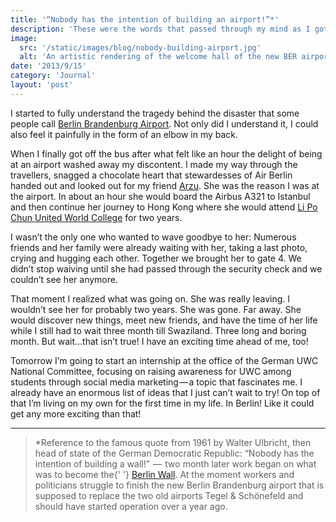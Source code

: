 ```yaml
---
title: '“Nobody has the intention of building an airport!”*'
description: 'These were the words that passed through my mind as I got on the impossibly crowded bus to Berlin Tegel airport. I’ve never seen so many people unintentionally hugging each other.'
image:
  src: '/static/images/blog/nobody-building-airport.jpg'
  alt: 'An artistic rendering of the welcome hall of the new BER airport.'
date: '2013/9/15'
category: 'Journal'
layout: 'post'
---
```



I started to fully understand the tragedy behind the disaster that some people call [Berlin Brandenburg Airport](https://www.berlin-airport.de/en/index.php). Not only did I understand it, I could also feel it painfully in the form of an elbow in my back.

When I finally got off the bus after what felt like an hour the delight of being at an airport washed away my discontent. I made my way through the travellers, snagged a chocolate heart that stewardesses of Air Berlin handed out and looked out for my friend [Arzu](https://www.arzucanaskin.com/). She was the reason I was at the airport. In about an hour she would board the Airbus A321 to Istanbul and then continue her journey to Hong Kong where she would attend [Li Po Chun United World College](https://www.lpcuwc.edu.hk/) for two years.

I wasn’t the only one who wanted to wave goodbye to her: Numerous friends and her family were already waiting with her, taking a last photo, crying and hugging each other. Together we brought her to gate 4. We didn’t stop waiving until she had passed through the security check and we couldn’t see her anymore.

That moment I realized what was going on. She was really leaving. I wouldn’t see her for probably two years. She was gone. Far away. She would discover new things, meet new friends, and have the time of her life while I still had to wait three month till Swaziland. Three long and boring month. But wait…that isn’t true! I have an exciting time ahead of me, too!

Tomorrow I’m going to start an internship at the office of the German UWC National Committee, focusing on raising awareness for UWC among students through social media marketing — a topic that fascinates me. I already have an enormous list of ideas that I just can’t wait to try! On top of that I’m living on my own for the first time in my life. In Berlin! Like it could get any more exciting than that!

---

<Blockquote size={Blockquote.MEGA}>
  *Reference to the famous quote from 1961 by Walter Ulbricht, then head of
  state of the German Democratic Republic: “Nobody has the intention of building
  a wall!”  —  two month later work began on what was to become the{' '}
  <a href="https://en.wikipedia.org/wiki/Berlin_Wall">Berlin Wall</a>. At the
  moment workers and politicians struggle to finish the new Berlin Brandenburg
  airport that is supposed to replace the two old airports Tegel & Schönefeld
  and should have started operation over a year ago.
</Blockquote>
